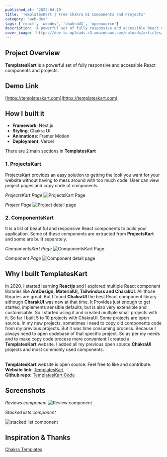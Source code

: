 ```yaml
---
published_at: '2022-04-19'
title: 'TemplatesKart | Free Chakra UI Components and Projects'
category: 'web-dev'
tags: ['react', 'webdev', 'chakraUI', 'opensource']
description: 'A powerful set of fully responsive and accessible React components and projects'
cover_image: 'https://dev-to-uploads.s3.amazonaws.com/uploads/articles/4781x486qji9y5uoijka.png'
---
```


## Project Overview

**TemplatesKart** is a powerful set of fully responsive and accessible React components and projects.

## Demo Link

[https://templateskart.com](https://templateskart.com)

## How I built it

- **Framework**: Next.js
- **Styling**: Chakra UI
- **Animations**: Framer Motion
- **Deployment**: Vercel

There are 2 main sections in **TemplatesKart**

### 1. ProjectsKart

ProjectsKart provides an easy solution to getting the look you want for your website without having to mess around with too much code. User can view project pages and copy code of components.

_ProjectsKart Page_
![ProjectsKart Page](https://dev-to-uploads.s3.amazonaws.com/uploads/articles/gqscfh2gwixlj35ig3fv.png)

_Project Page_
![Project detail page](https://dev-to-uploads.s3.amazonaws.com/uploads/articles/9i38lluhbqoyb6qzyuup.png)

### 2. ComponentsKart

It is a list of beautiful and responsive React components to build your application. Some of these components are extracted from **ProjectsKart** and some are built separately.

_ComponentsKart Page_
![ComponentsKart Page](https://dev-to-uploads.s3.amazonaws.com/uploads/articles/29wcbhz4qxw9emtnv6uf.png)

_Component Page_
![Component detail page](https://dev-to-uploads.s3.amazonaws.com/uploads/articles/d6oh62c9oz1hjwoiln3i.png)

## Why I built TemplatesKart

In 2020, I started learning **Reactjs** and I explored multiple React component libraries like **AntDesign, MaterialUI, Tailwindcss and CharakUI**. All those libraries are great. But I found **ChakraUI** the best React component library although **CharakUI** was new at that time. It Provides just enough to get started, implements sensible defaults, but is also very extensible and customisable. So I started using it and created multiple small projects with it. So far I built 5 to 10 projects with ChakraUI. Some projects are open source. In my new projects, sometimes i need to copy old components code from my previous projects. But it was time consuming process. Because I always need to open codebase of that specific project. So as per my needs and to make copy code process more convenient I created a **TemplatesKart** website. I added all my previous open source **ChakraUI** projects and most commonly used components.<br /><br />

**TemplatesKart** website is open source. Feel free to like and contribute.<br />
**Website link:** [TemplatesKart](https://templateskart.com) <br />
**Github repo:** [TemplatesKart Code](https://github.com/MA-Ahmad/templateskart)

## Screenshots

_Reviews component_
![Review component](https://dev-to-uploads.s3.amazonaws.com/uploads/articles/gj60lxsdf4iru28iaezn.png)

_Stacked lists component_

![stacked list component](https://dev-to-uploads.s3.amazonaws.com/uploads/articles/upm4e71xcoycwqb2p7ws.png)

## Inspiration & Thanks

[Chakra Templates️](https://chakra-templates.dev)
